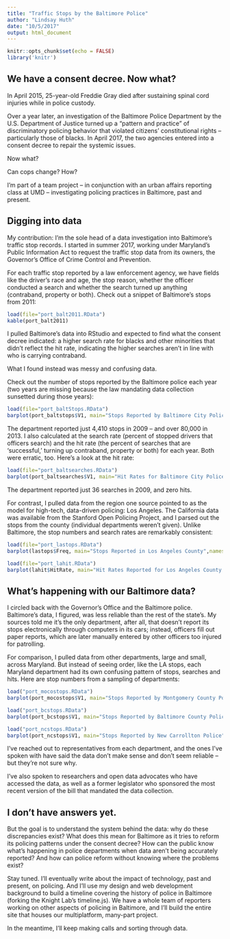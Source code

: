 ```yaml
---
title: "Traffic Stops by the Baltimore Police"
author: "Lindsay Huth"
date: "10/5/2017"
output: html_document
---
```


```r
knitr::opts_chunk$set(echo = FALSE)
library('knitr')
```

## We have a consent decree. Now what?

In April 2015, 25-year-old Freddie Gray died after sustaining spinal cord injuries while in police custody.

Over a year later, an investigation of the Baltimore Police Department by the U.S. Department of Justice turned up a "pattern and practice" of discriminatory policing behavior that violated citizens' constitutional rights -- particularly those of blacks. In April 2017, the two agencies entered into a consent decree to repair the systemic issues.

Now what? 

Can cops change? How?

I'm part of a team project -- in conjunction with an urban affairs reporting class at UMD -- investigating policing practices in Baltimore, past and present.

## Digging into data

My contribution: I'm the sole head of a data investigation into Baltimore's traffic stop records. I started in summer 2017, working under Maryland's Public Information Act to request the traffic stop data from its owners, the Governor's Office of Crime Control and Prevention.

For each traffic stop reported by a law enforcement agency, we have fields like the driver's race and age, the stop reason, whether the officer conducted a search and whether the search turned up anything (contraband, property or both). Check out a snippet of Baltimore's stops from 2011:

```r
load(file="port_balt2011.RData")
kable(port_balt2011)
```

I pulled Baltimore's data into RStudio and expected to find what the consent decree indicated: a higher search rate for blacks and other minorities that didn't reflect the hit rate, indicating the higher searches aren't in line with who is carrying contraband.

What I found instead was messy and confusing data.

Check out the number of stops reported by the Baltimore police each year (two years are missing because the law mandating data collection sunsetted during those years):

```r
load(file="port_baltStops.RData")
barplot(port_baltstops$V1, main="Stops Reported by Baltimore City Police", names.arg=c("2009", "2011", "2012", "2013", "2015"), ylab="Stops")
```

The department reported just 4,410 stops in 2009 -- and over 80,000 in 2013. I also calculated at the search rate (percent of stopped drivers that officers search) and the hit rate (the percent of searches that are 'successful,' turning up contraband, property or both) for each year. Both were erratic, too. Here's a look at the hit rate:

```r
load(file="port_baltsearches.RData")
barplot(port_baltsearches$V1, main="Hit Rates for Baltimore City Police's Traffic Stops", names.arg=c("2009", "2011", "2012", "2013", "2015"), ylab="Hit Rate (Percent)")
```

The department reported just 36 searches in 2009, and zero hits.

For contrast, I pulled data from the region one source pointed to as the model for high-tech, data-driven policing: Los Angeles. The California data was available from the Stanford Open Policing Project, and I parsed out the stops from the county (individual departments weren't given). Unlike Baltimore, the stop numbers and search rates are remarkably consistent:

```r
load(file="port_lastops.RData")
barplot(lastops$Freq, main="Stops Reported in Los Angeles County",names.arg=lastops$Var1, ylim=c(0, 1000000), ylab="Stops")
```

```r
load(file="port_lahit.RData")
barplot(lahit$HitRate, main="Hit Rates Reported for Los Angeles County Traffic Stops",names.arg=lahit$Year, ylim=c(0,10), ylab="Hit Rate (Percent)")
```

## What's happening with our Baltimore data?

I circled back with the Governor's Office and the Baltimore police. Baltimore's data, I figured, was less reliable than the rest of the state's. My sources told me it's the only department, after all, that doesn't report its stops electronically through computers in its cars; instead, officers fill out paper reports, which are later manually entered by other officers too injured for patrolling.

For comparison, I pulled data from other departments, large and small, across Maryland. But instead of seeing order, like the LA stops, each Maryland department had its own confusing pattern of stops, searches and hits. Here are stop numbers from a sampling of departments:

```r
load("port_mocostops.RData")
barplot(port_mocostops$V1, main="Stops Reported by Montgomery County Police", ylab="Stops", names.arg=c("2009", "2011", "2012", "2013", "2015"))
```

```r
load("port_bcstops.RData")
barplot(port_bcstops$V1, main="Stops Reported by Baltimore County Police", ylab="Stops", names.arg=c("2009", "2011", "2012", "2013", "2015"),ylim=c(0, 125000))
```

```r
load("port_ncstops.RData")
barplot(port_ncstops$V1, main="Stops Reported by New Carrollton Police", ylab="Stops", names.arg=c("2009", "2011", "2012", "2013", "2015"))
```

I've reached out to representatives from each department, and the ones I've spoken with have said the data don't make sense and don't seem reliable -- but they're not sure why.

I've also spoken to researchers and open data advocates who have accessed the data, as well as a former legislator who sponsored the most recent version of the bill that mandated the data collection.

## I don't have answers yet.

But the goal is to understand the system behind the data: why do these discrepancies exist? What does this mean for Baltimore as it tries to reform its policing patterns under the consent decree? How can the public know what's happening in police departments when data aren't being accurately reported? And how can police reform without knowing where the problems exist?

Stay tuned. I'll eventually write about the impact of technology, past and present, on policing. And I'll use my design and web development background to build a timeline covering the history of police in Baltimore (forking the Knight Lab's timeline.js). We have a whole team of reporters working on other aspects of policing in Baltimore, and I'll build the entire site that houses our multiplatform, many-part project.

In the meantime, I'll keep making calls and sorting through data.


##

